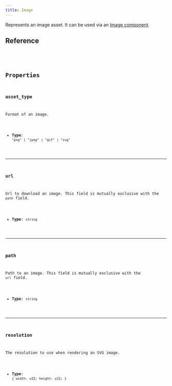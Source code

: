 ```yaml
---
title: Image
---
```



Represents an image asset. It can be used via an [Image component](/http-api/components/image).

## Reference

<CollapsibleDetails summaryTitle="Type definition" open>
  <Code
    code={`
type Image =
    | { asset_type: "png"; url?: string; path?: string; }
    | { asset_type: "jpeg"; url?: string; path?: string; }
    | { asset_type: "gif"; url?: string; path?: string; }
    | { 
        asset_type: "svg";
        url?: string;
        path?: string;
        resolution?: {
          width: u32,
          height: u32,
        };
      }
`}
    lang="tsx"
  />
</CollapsibleDetails>

## Properties

### asset_type

Format of an image.

- **Type**: `"png" | "jpeg" | "gif" | "svg"`

---

### url

Url to download an image. This field is mutually exclusive with the `path` field.

- **Type**: `string`

---

### path

Path to an image. This field is mutually exclusive with the `url` field.

- **Type**: `string`

---

### resolution

The resolution to use when rendering an SVG image.

- **Type**: `{ width: u32; height: u32; }`
